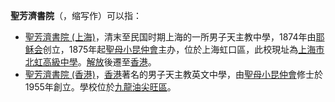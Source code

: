 {{Not|聖芳濟各書院}}

'''聖芳濟書院'''（{{lang-en|St. Francis Xavier's College}}，缩写作'''{{lang|en|SFXC}}'''）可以指：
* [[聖芳濟書院_(上海)|聖芳濟書院 (上海)]]，清末至民国时期上海的一所男子天主教中學，1874年由[[耶稣会|耶稣会]]创立，1875年起[[聖母小昆仲會|聖母小昆仲會]]主办，位於上海虹口區，此校現址為[[上海市北虹高级中学|上海市北虹高級中學]]。[[解放|解放]]後遷至[[香港|香港]]。
* [[聖芳濟書院_(香港)|聖芳濟書院 (香港)]]，[[香港|香港]]著名的男子天主教英文中學，由[[聖母小昆仲會|聖母小昆仲會]]修士於1955年創立。學校位於[[九龍|九龍]][[油尖旺區|油尖旺區]]。

{{Disambig|Cat=五字教育机构消歧义}}